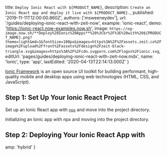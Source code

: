 
  title: `Deploy Ionic React with ${PRODUCT_NAME}`,
  description: `Create an Ionic React app and deploy it live with ${PRODUCT_NAME}.`,
  published: '2019-11-11T12:00:00.860Z',
  authors: ['msweeneydev'],
  url: '/guides/deploying-ionic-react-with-zeit-now',
  example: 'ionic-react',
  demo: 'https://ionic-react.now-examples.now.sh',
  image: `https://og-image.now.sh/**Deploy%20Ionic%20Apps**%20%3Cbr%2F%3E%20with%20${PRODUCT_NAME}.png?theme=light&md=1&fontSize=100px&images=https%3A%2F%2Fassets.zeit.co%2Fimage%2Fupload%2Ffront%2Fassets%2Fdesign%2Fzeit-black-triangle.svg&images=https%3A%2F%2Fcdn.svgporn.com%2Flogos%2Fionic.svg`,
  editUrl: 'pages/guides/deploying-ionic-react-with-zeit-now.mdx',
  name: 'Ionic',
  type: 'app',
  lastEdited: '2020-04-13T22:14:13.000Z'
}

[Ionic Framework](https://ionicframework.com/docs/intro) is an open source UI toolkit for building performant, high-quality mobile and desktop apps using web technologies (HTML, CSS, and JavaScript).

## Step 1: Set Up Your Ionic React Project

Set up an Ionic React app with [`npx`](https://www.npmjs.com/package/npx) and move into the project directory.

<Snippet dark text="npx ionic start [project-name] conference --type react && cd [project-name]" />
<Caption>Initializing an Ionic app with <Link href="https://www.npmjs.com/package/npx">npx</Link> and moving into the project directory.</Caption>

## Step 2: Deploying Your Ionic React App with <ProductNameWrapper name={PRODUCT_NAME} />

<DeploySection meta={meta} />


  amp: 'hybrid'
}

